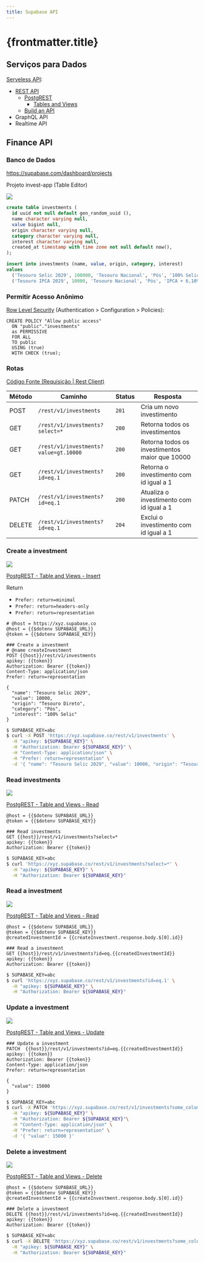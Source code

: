 ```yaml
---
title: Supabase API
---
```



# {frontmatter.title}

## Serviços para Dados

[Serveless API](https://supabase.com/docs/guides/api):
- [REST API](https://supabase.com/docs/guides/api#rest-api-overview)
  - [PostgREST](https://postgrest.org/en/stable/)
    - [Tables and Views](https://postgrest.org/en/stable/references/api/tables_views.html#)
  - [Build an API](https://supabase.com/docs/guides/api/quickstart)
- GraphQL API
- Realtime API

## Finance API

### Banco de Dados

https://supabase.com/dashboard/projects

Projeto invest-app (Table Editor)

![](/ls/imgs/package/supabase-api/database.png)

```sql
create table investments (
  id uuid not null default gen_random_uuid (),
  name character varying null,
  value bigint null,
  origin character varying null,
  category character varying null,
  interest character varying null,
  created_at timestamp with time zone not null default now(),
);
```

```sql
insert into investments (name, value, origin, category, interest)
values
  ('Tesouro Selic 2029', 100000, 'Tesouro Nacional', 'Pós', '100% Selic'),
  ('Tesouro IPCA 2029', 10000, 'Tesouro Nacional', 'Pós', 'IPCA + 6,10%');
```

### Permitir Acesso Anônimo

[Row Level Security](https://supabase.com/docs/guides/auth/row-level-security) (Authentication > Configuration > Policies):

```text
CREATE POLICY "Allow public access"
  ON "public"."investments"
  as PERMISSIVE
  FOR ALL
  TO public
  USING (true)
  WITH CHECK (true);
```

### Rotas

[Código Fonte (Requisição | Rest Client)](https://github.com/ifpb/ls/tree/main/public/codes/package/supabase-api/)

| Método | Caminho                               | Status | Resposta                                       |
| ------ | ------------------------------------- | ------ | ---------------------------------------------- |
| POST   | `/rest/v1/investments`                | `201`  | Cria um novo investimento                      |
| GET    | `/rest/v1/investments?select=*`       | `200`  | Retorna todos os investimentos                 |
| GET    | `/rest/v1/investments?value=gt.10000` | `200`  | Retorna todos os investimentos maior que 10000 |
| GET    | `/rest/v1/investments?id=eq.1`        | `200`  | Retorna o investimento com id igual a 1        |
| PATCH  | `/rest/v1/investments?id=eq.1`        | `200`  | Atualiza o investimento com id igual a 1       |
| DELETE | `/rest/v1/investments?id=eq.1`        | `204`  | Exclui o investimento com id igual a 1         |

### Create a investment

![](/ls/imgs/package/supabase-api/post-investment.png)

[PostgREST - Table and Views - Insert](https://postgrest.org/en/stable/references/api/tables_views.html#insert)

Return
- `Prefer: return=minimal`
- `Prefer: return=headers-only`
- `Prefer: return=representation`

<CodePreview src="/codes/package/supabase-api/.env.example" />

```http
# @host = https://xyz.supabase.co
@host = {{$dotenv SUPABASE_URL}}
@token = {{$dotenv SUPABASE_KEY}}

### Create a investment
# @name createInvestment
POST {{host}}/rest/v1/investments
apikey: {{token}}
Authorization: Bearer {{token}}
Content-Type: application/json
Prefer: return=representation

{
  "name": "Tesouro Selic 2029",
  "value": 10000,
  "origin": "Tesouro Direto",
  "category": "Pós",
  "interest": "100% Selic"
}
```

```bash
$ SUPABASE_KEY=abc
$ curl -X POST 'https://xyz.supabase.co/rest/v1/investments' \
  -H "apikey: ${SUPABASE_KEY}" \
  -H "Authorization: Bearer ${SUPABASE_KEY}" \
  -H "Content-Type: application/json" \
  -H "Prefer: return=representation" \
  -d '{ "name": "Tesouro Selic 2029", "value": 10000, "origin": "Tesouro Nacional", "category": "Pós", "interest": "100% Selic" }'
```

### Read investments

![](/ls/imgs/package/supabase-api/get-investments.png)

[PostgREST - Table and Views - Read](https://postgrest.org/en/stable/references/api/tables_views.html#read)

```http
@host = {{$dotenv SUPABASE_URL}}
@token = {{$dotenv SUPABASE_KEY}}

### Read investments
GET {{host}}/rest/v1/investments?select=*
apikey: {{token}}
Authorization: Bearer {{token}}
```

```bash
$ SUPABASE_KEY=abc
$ curl 'https://xyz.supabase.co/rest/v1/investments?select=*' \
  -H "apikey: ${SUPABASE_KEY}" \
  -H "Authorization: Bearer ${SUPABASE_KEY}"
```

### Read a investment

![](/ls/imgs/package/supabase-api/get-investment.png)

[PostgREST - Table and Views - Read](https://postgrest.org/en/stable/references/api/tables_views.html#read)

```http
@host = {{$dotenv SUPABASE_URL}}
@token = {{$dotenv SUPABASE_KEY}}
@createdInvestmentId = {{createInvestment.response.body.$[0].id}}

### Read a investment
GET {{host}}/rest/v1/investments?id=eq.{{createdInvestmentId}}
apikey: {{token}}
Authorization: Bearer {{token}}
```

```bash
$ SUPABASE_KEY=abc
$ curl 'https://xyz.supabase.co/rest/v1/investments?id=eq.1' \
  -H "apikey: ${SUPABASE_KEY}" \
  -H "Authorization: Bearer ${SUPABASE_KEY}"
```



### Update a investment

![](/ls/imgs/package/supabase-api/patch-investment.png)

[PostgREST - Table and Views - Update](https://postgrest.org/en/stable/references/api/tables_views.html#update)

```http
### Update a investment
PATCH  {{host}}/rest/v1/investments?id=eq.{{createdInvestmentId}}
apikey: {{token}}
Authorization: Bearer {{token}}
Content-Type: application/json
Prefer: return=representation

{
  "value": 15000
}
```

```bash
$ SUPABASE_KEY=abc
$ curl -X PATCH 'https://xyz.supabase.co/rest/v1/investments?some_column=eq.someValue' \
  -H "apikey: ${SUPABASE_KEY}" \
  -H "Authorization: Bearer ${SUPABASE_KEY}"\
  -H "Content-Type: application/json" \
  -H "Prefer: return=representation" \
  -d '{ "value": 15000 }'
```

### Delete a investment

![](/ls/imgs/package/supabase-api/delete-investment.png)

[PostgREST - Table and Views - Delete](https://postgrest.org/en/stable/references/api/tables_views.html#delete)

```http
@host = {{$dotenv SUPABASE_URL}}
@token = {{$dotenv SUPABASE_KEY}}
@createdInvestmentId = {{createInvestment.response.body.$[0].id}}

### Delete a investment
DELETE {{host}}/rest/v1/investments?id=eq.{{createdInvestmentId}}
apikey: {{token}}
Authorization: Bearer {{token}}
```

```bash
$ SUPABASE_KEY=abc
$ curl -X DELETE 'https://xyz.supabase.co/rest/v1/investments?some_column=eq.someValue' \
  -H "apikey: ${SUPABASE_KEY}" \
  -H "Authorization: Bearer ${SUPABASE_KEY}"
```
